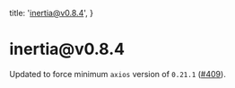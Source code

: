 
  title: 'inertia@v0.8.4',
}

<h1>inertia@v0.8.4</h1>

Updated to force minimum `axios` version of `0.21.1` ([#409](https://github.com/inertiajs/inertia/pull/409)).
